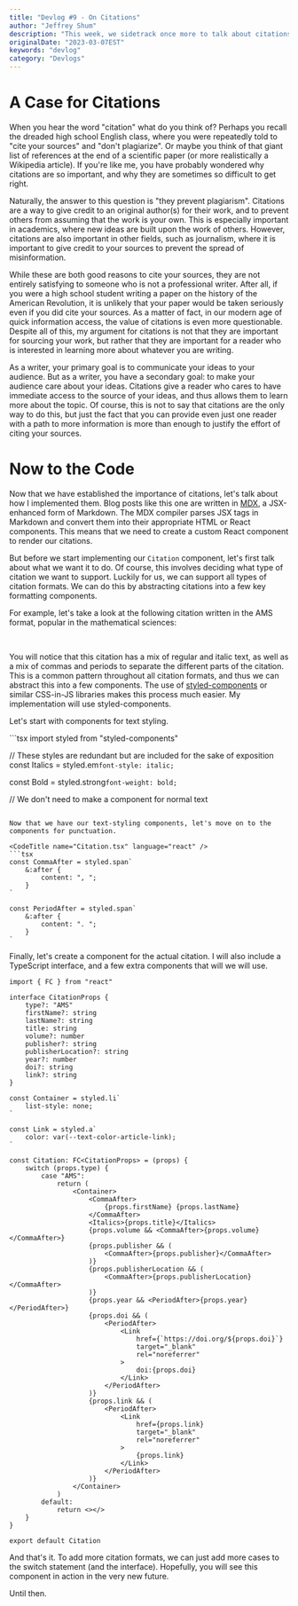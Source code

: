 ```yaml
---
title: "Devlog #9 - On Citations"
author: "Jeffrey Shum"
description: "This week, we sidetrack once more to talk about citations."
originalDate: "2023-03-07EST"
keywords: "devlog"
category: "Devlogs"
---
```


# A Case for Citations 

When you hear the word "citation" what do you think of?
Perhaps you recall the dreaded high school English class, where you were repeatedly told to "cite your sources" and "don't plagiarize".
Or maybe you think of that giant list of references at the end of a scientific paper (or more realistically a Wikipedia article).
If you're like me, you have probably wondered why citations are so important, and why they are sometimes so difficult to get right.

Naturally, the answer to this question is "they prevent plagiarism". Citations are a way to give credit to an original author(s) for their work, and to prevent others from assuming that the work is your own.
This is especially important in academics, where new ideas are built upon the work of others. 
However, citations are also important in other fields, such as journalism, where it is important to give credit to your sources to prevent the spread of misinformation.

While these are both good reasons to cite your sources, they are not entirely satisfying to someone who is not a professional writer.
After all, if you were a high school student writing a paper on the history of the American Revolution, it is unlikely that your paper would be taken seriously even if you did cite your sources.
As a matter of fact, in our modern age of quick information access, the value of citations is even more questionable.
Despite all of this, my argument for citations is not that they are important for sourcing your work, but rather that they are important for a reader who is interested in learning more about whatever you are writing.

As a writer, your primary goal is to communicate your ideas to your audience.
But as a writer, you have a secondary goal: to make your audience care about your ideas. 
Citations give a reader who cares to have immediate access to the source of your ideas, and thus allows them to learn more about the topic.
Of course, this is not to say that citations are the only way to do this, but just the fact that you can provide even just one reader with a path to more information is more than enough to justify the effort of citing your sources.

# Now to the Code

Now that we have established the importance of citations, let's talk about how I implemented them.
Blog posts like this one are written in [MDX](https://mdxjs.com/), a JSX-enhanced form of Markdown.
The MDX compiler parses JSX tags in Markdown and convert them into their appropriate HTML or React components.
This means that we need to create a custom React component to render our citations.

But before we start implementing our `Citation` component, let's first talk about what we want it to do.
Of course, this involves deciding what type of citation we want to support.
Luckily for us, we can support all types of citation formats. 
We can do this by abstracting citations into a few key formatting components.

For example, let's take a look at the following citation written in the AMS format, popular in the mathematical sciences:

<br/>
<Citation
    type="AMS"
    firstName="Carl Friedrich"
    lastName="Gauss"
    title="Disquisitiones Arithmeticae"
    year="1965 (1801)"
    publisher="Yale University Press"
    publisherLocation="New Haven, CT"
/>

You will notice that this citation has a mix of regular and italic text, as well as a mix of commas and periods to separate the different parts of the citation.
This is a common pattern throughout all citation formats, and thus we can abstract this into a few components.
The use of [styled-components](https://styled-components.com/) or similar CSS-in-JS libraries makes this process much easier.
My implementation will use styled-components.

Let's start with components for text styling.

<CodeTitle name="Citation.tsx" language="react" />
```tsx
import styled from "styled-components"

// These styles are redundant but are included for the sake of exposition
const Italics = styled.em`
    font-style: italic;
`

const Bold = styled.strong`
    font-weight: bold;
`

// We don't need to make a component for normal text

```

Now that we have our text-styling components, let's move on to the components for punctuation.

<CodeTitle name="Citation.tsx" language="react" />
```tsx
const CommaAfter = styled.span`
	&:after {
		content: ", ";
	}
`

const PeriodAfter = styled.span`
	&:after {
		content: ". ";
	}
`
```

Finally, let's create a component for the actual citation. I will also include a TypeScript interface, and a few extra components that will we will use.
<CodeTitle name="Citation.tsx" language="react" />
```tsx
import { FC } from "react"

interface CitationProps {
	type?: "AMS"
	firstName?: string
	lastName?: string
	title: string
	volume?: number
	publisher?: string
	publisherLocation?: string
	year?: number
	doi?: string
	link?: string
}

const Container = styled.li`
	list-style: none;
`

const Link = styled.a`
	color: var(--text-color-article-link);
`

const Citation: FC<CitationProps> = (props) {
	switch (props.type) {
		case "AMS":
			return (
				<Container>
					<CommaAfter>
						{props.firstName} {props.lastName}
					</CommaAfter>
					<Italics>{props.title}</Italics>
					{props.volume && <CommaAfter>{props.volume}</CommaAfter>}
					{props.publisher && (
						<CommaAfter>{props.publisher}</CommaAfter>
					)}
					{props.publisherLocation && (
						<CommaAfter>{props.publisherLocation}</CommaAfter>
					)}
					{props.year && <PeriodAfter>{props.year}</PeriodAfter>}
					{props.doi && (
						<PeriodAfter>
							<Link
								href={`https://doi.org/${props.doi}`}
								target="_blank"
								rel="noreferrer"
							>
								doi:{props.doi}
							</Link>
						</PeriodAfter>
					)}
					{props.link && (
						<PeriodAfter>
							<Link
								href={props.link}
								target="_blank"
								rel="noreferrer"
							>
								{props.link}
							</Link>
						</PeriodAfter>
					)}
				</Container>
			)
		default:
			return <></>
    }
}

export default Citation
```

And that's it. To add more citation formats, we can just add more cases to the switch statement (and the interface).
Hopefully, you will see this component in action in the very new future.

Until then.